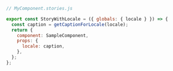 ```js
// MyComponent.stories.js

export const StoryWithLocale = ({ globals: { locale } }) => {
  const caption = getCaptionForLocale(locale);
  return {
    component: SampleComponent,
    props: {
      locale: caption,
    },
  };
};
```